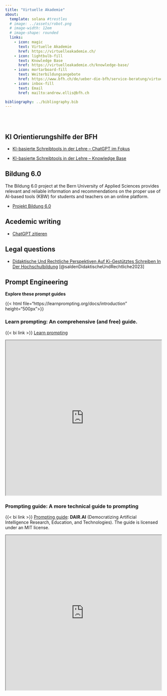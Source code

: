 ```yaml
---
title: "Virtuelle Akademie"
about:
  template: solana #trestles
  # image: ../assets/robot.png
  # image-width: 12em
  # image-shape: rounded
  links:
    - icon: magic
      text: Virtuelle Akademie
      href: https://virtuelleakademie.ch/
    - icon: lightbulb-fill
      text: Knowledge Base
      href: https://virtuelleakademie.ch/knowledge-base/
    - icon: mortarboard-fill
      text: Weiterbildungsangebote
      href: https://www.bfh.ch/de/ueber-die-bfh/service-beratung/virtuelle-akademie/
    - icon: inbox-fill
      text: Email
      href: mailto:andrew.ellis@bfh.ch

bibliography: ../bibliography.bib
---
```


<br> <br>

## KI Orientierungshilfe der BFH

- [KI-basierte Schreibtools in der Lehre – ChatGPT im Fokus](https://bernerfachhochschule.sharepoint.com/sites/mybfh-BFH-News-de/SitePages/Nachrichten-K%C3%BCnstliche-Intelligenz-(KI)-in-der-Lehre.aspx)

- [KI-basierte Schreibtools in der Lehre – Knowledge Base](https://virtuelleakademie.ch/knowledge-base/ki-basierte-schreibtools-in-der-lehre-chatgpt-im-fokus/)

## Bildung 6.0
The Bildung 6.0 project at the Bern University of Applied Sciences provides relevant and reliable information and recommendations on the proper use of AI-based tools (KBW) for students and teachers on an online platform.

- [Projekt Bildung 6.0](https://www.bildung6.ch/)


## Acedemic writing

- [ChatGPT zitieren](https://apastyle.apa.org/blog/how-to-cite-chatgpt)
  

## Legal questions

- [Didaktische Und Rechtliche Perspektiven Auf Ki-Gestütztes Schreiben In Der Hochschulbildung](https://hss-opus.ub.ruhr-uni-bochum.de/opus4/frontdoor/index/index/docId/9734) [@saldenDidaktischeUndRechtliche2023]


## Prompt Engineering

**Explore these prompt guides**

{{< html file="https://learnprompting.org/docs/introduction" height="500px">}}






:::{.callout-tip collapse="true"}
### Learn prompting: An comprehensive (and free) guide.
{{< bi link >}} [Learn prompting](https://learnprompting.org/docs/introduction)

```{=html}
<iframe src="https://learnprompting.org/docs/introduction" width="100%" height="500px"></iframe>
``` 
:::



:::{.callout-tip collapse="true"}
### Prompting guide: A more technical guide to prompting
{{< bi link >}} [Prompting guide](https://www.promptingguide.ai/): **DAIR.AI** (Democratizing Artificial Intelligence Research, Education, and Technologies). The guide is licensed under an MIT license.

```{=html}
<iframe src="https://www.promptingguide.ai/" width="100%" height="500px"></iframe>
``` 
:::
